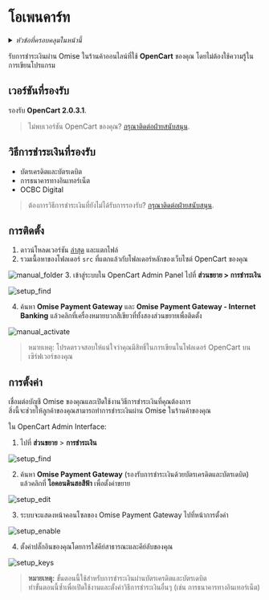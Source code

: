 ---  
---  
# โอเพนคาร์ท

<details>
  <summary><em>หัวข้อที่ครอบคลุมในหน้านี้</em></summary>

- [เวอร์ชันที่รองรับ](#เวอร์ชันที่รองรับ)
- [วิธีการชำระเงินที่รองรับ](#วิธีการชำระเงินที่รองรับ)
- [การติดตั้ง](#การติดตั้ง)
- [การตั้งค่า](#การตั้งค่า)
  - [เปิดใช้งาน 3DS](#เปิดใช้งาน-3ds)
- [การปรับแต่ง](#การปรับแต่ง)
- [การสนับสนุน](#การสนับสนุน)

</details>

รับการชำระเงินผ่าน Omise ในร้านค้าออนไลน์ที่ใช้ **OpenCart** ของคุณ โดยไม่ต้องใช้ความรู้ในการเขียนโปรแกรม

## เวอร์ชันที่รองรับ

รองรับ **OpenCart 2.0.3.1**.

> ไม่พบเวอร์ชัน OpenCart ของคุณ? [กรุณาติดต่อฝ่ายสนับสนุน](mailto:support@omise.co?subject=Feature%20Request:%20OpenCart).

## วิธีการชำระเงินที่รองรับ

- บัตรเครดิตและบัตรเดบิต  
- การธนาคารทางอินเทอร์เน็ต  
- OCBC Digital

> ต้องการวิธีการชำระเงินที่ยังไม่ได้รับการรองรับ? [กรุณาติดต่อฝ่ายสนับสนุน](mailto:support@omise.co?subject=Payment%20Method%20Support:%20OpenCart).

## การติดตั้ง

1. ดาวน์โหลดเวอร์ชัน [ล่าสุด](https://github.com/omise/omise-opencart/releases/tag/v2.5) และแตกไฟล์
2. รวมเนื้อหาของโฟลเดอร์ `src` ที่แตกแล้วกับโฟลเดอร์หลักของเว็บไซต์ OpenCart ของคุณ

 ![manual_folder](/img/manual_folder.png)
3. เข้าสู่ระบบใน OpenCart Admin Panel ไปที่ **ส่วนขยาย > การชำระเงิน**

 ![setup_find](/img/setup_find.png)

4. ค้นหา **Omise Payment Gateway** และ **Omise Payment Gateway - Internet Banking** แล้วคลิกที่เครื่องหมายบวกสีเขียวที่ทั้งสองส่วนขยายเพื่อติดตั้ง

 ![manual_activate](/img/manual_activate.png)

> หมายเหตุ: โปรดตรวจสอบให้แน่ใจว่าคุณมีสิทธิ์ในการเขียนในโฟลเดอร์ OpenCart บนเซิร์ฟเวอร์ของคุณ

## การตั้งค่า

เชื่อมต่อบัญชี Omise ของคุณและเปิดใช้งานวิธีการชำระเงินที่คุณต้องการ  
สิ่งนี้จะช่วยให้ลูกค้าของคุณสามารถทำการชำระเงินผ่าน Omise ในร้านค้าของคุณ

ใน OpenCart Admin Interface:

1. ไปที่ **ส่วนขยาย** > **การชำระเงิน**

 ![setup_find](/img/setup_find.png)

2. ค้นหา **Omise Payment Gateway** (รองรับการชำระเงินด้วยบัตรเครดิตและบัตรเดบิต) แล้วคลิกที่ **ไอคอนดินสอสีฟ้า** เพื่อตั้งค่าขยาย

 ![setup_edit](/img/setup_edit.png)

3. ระบบจะแสดงหน้าคอนโซลของ Omise Payment Gateway ไปที่หน้าการตั้งค่า

 ![setup_enable](/img/setup_enable.png)

4. ตั้งค่าปลั๊กอินของคุณโดยการใส่คีย์สาธารณะและคีย์ลับของคุณ

 ![setup_keys](/img/setup_keys.png)

> **หมายเหตุ:** ขั้นตอนนี้ใช้สำหรับการชำระเงินผ่านบัตรเครดิตและบัตรเดบิต  
> ทำขั้นตอนนี้ซ้ำเพื่อเปิดใช้งานและตั้งค่าวิธีการชำระเงินอื่นๆ (เช่น การธนาคารทางอินเทอร์เน็ต)
